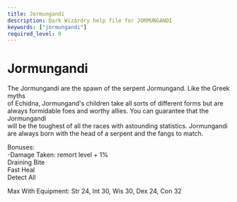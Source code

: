 ```yaml
---
title: Jormungandi
description: Dark Wizardry help file for JORMUNGANDI
keywords: ["jormungandi"]
required_level: 0
---
```


# Jormungandi

The Jormungandi are the spawn of the serpent Jormungand. Like the Greek myths  
of Echidna, Jormungand's children take all sorts of different forms but are  
always formidable foes and worthy allies. You can guarantee that the Jormungandi  
will be the toughest of all the races with astounding statistics. Jormungandi  
are always born with the head of a serpent and the fangs to match.  

Bonuses:  
         -Damage Taken:                    remort level + 1%  
          Draining Bite  
          Fast Heal  
          Detect All  

Max With Equipment: Str 24, Int 30, Wis 30, Dex 24, Con 32